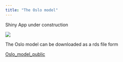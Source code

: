 ```yaml
---
title: "The Oslo model"
---
```


Shiny App under construction

![](images/Oslo_model_shinyApp.png)

The Oslo model can be downloaded as a rds file form

[Oslo_model_public](https://github.com/hakonRlab/hakonRlab.github.io)

```r

```
